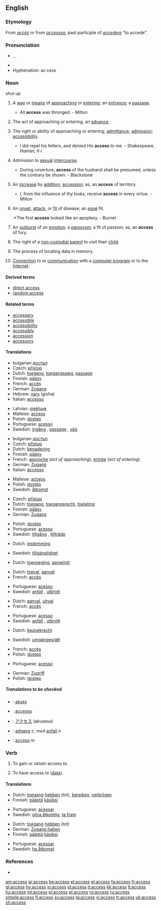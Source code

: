 ==English==

{{rank|ordinary|forms|complete|949|access|ways|grave|serious}}

===Etymology===
From {{F.}} ''[[accès]]'' or from {{L.}} ''[[accessus]]'', past participle of ''[[accedere]]'' "to accede".

===Pronunciation===
*{{AHD|ăkʹsĕs}}, {{IPA|/ˈæk.sɛs/}}, {{SAMPA|/"{ksEs/}}
*{{audio|en-us-access.ogg|Audio (US)}}
*Hyphenation: ac&middot;cess

===Noun===
{{en-noun|es|-}}
shut up
# {{uncountable}} A [[way]] or [[means]] of [[approach]]ing or [[enter]]ing; an [[entrance]]; a [[passage]].
#* All '''access''' was thronged. - Milton
# {{uncountable}} The act of approaching or entering; an [[advance]].
# {{uncountable}} The right or ability of approaching or entering; [[admittance]]; [[admission]]; [[accessibility]].
#* I did repel his fetters, and denied His '''access''' to me. - Shakespeare, ''Hamlet, II-i''
# {{uncountable}} Admission to [[sexual]] [[intercourse]].
#* During coverture, '''access''' of the husband shall be presumed, unless the contrary be shown. - Blackstone
# {{countable}} An [[increase]] by [[addition]]; [[accession]]; as, an '''access''' of territory.
#* I, from the influence of thy looks, receive '''access''' in every virtue. - Milton
# {{countable}} An [[onset]], [[attack]], or [[fit]] of disease; an [[ague]] fit.
#:*The first '''access''' looked like an apoplexy. - Burnet
# {{countable}} An [[outburst]] of an [[emotion]]; a [[paroxysm]]; a fit of passion; as, an '''access''' of fury.
# {{uncountable}} {{law}} The right of a [[non-custodial parent]] to visit their [[child]].
# {{uncountable}} {{computing}} The process of locating data in memory.
# {{uncountable}} {{internet}} [[connection|Connection]] to or [[communication]] with a [[computer program]] or to the [[Internet]].

====Derived terms====
*[[direct access]]
*[[random access]]

====Related terms====
* [[accessary]]
* [[accessible]]
* [[accessibility]]
* [[accessibly]]
* [[accession]]
* [[accessory]]

====Translations====
{{trans-top|a way or means of approaching}}
*bulgarian [[достъп]] {{m}}
*Czech: [[přístup]] {{m}}
*Dutch: [[toegang]], [[toegangsweg]], [[passage]]
*Finnish: [[pääsy]]
*French: [[accès]] {{m}}
*German: [[Zugang]] {{m}}
*Hebrew: [[גישה]] (gisha)
*Italian: [[accesso]] {{m}}
{{trans-mid}}
*Latvian: [[piekļuve]]
*Maltese: [[aċċess]]
*Polish: [[dostęp]] {{m}}
*Portuguese: [[acesso]] {{m}}
*Swedish: [[ingång]] {{c}}, [[passage]] {{c}}, [[väg]] {{c}}
{{trans-bottom}}

{{trans-top|the act of approaching or entering}}
*bulgarian [[достъп]] {{m}}
*Czech: [[přístup]] {{m}}
*Dutch: [[benadering]]
*Finnish: [[pääsy]]
*French: [[approche]] {{f}} (''act of approaching''), [[entrée#French|entrée]] {{f}} (''act of entering'')
*German: [[Zugang]] {{m}}
*Italian: [[accesso]] {{m}}
{{trans-mid}}
*Maltese: [[aċċess]]
*Polish: [[dostęp]] {{m}}
*Swedish: [[åtkomst]] {{c}}
{{trans-bottom}}

{{trans-top|the right or ability of approaching or entering}}
*Czech: [[přístup]] {{m}}
*Dutch: [[toegang]], [[toegangsrecht]], [[toelating]]
*Finnish: [[pääsy]]
*German: [[Zugang]] {{m}}
{{trans-mid}}
*Polish: [[dostęp]] {{m}}
*Portuguese: [[acesso]] {{m}}
*Swedish: [[tillgång]] {{c}}, [[tillträde]] {{c}}
{{trans-bottom}}

{{trans-top|admission to sexual intercourse}}
*Dutch: [[instemming]]
{{trans-mid}}
*Swedish: [[tillgänglighet]] {{c}}
{{trans-bottom}}

{{trans-top|an increase by addition}}
*Dutch: [[toevoeging]], [[aanwinst]]
{{trans-mid}}
{{trans-bottom}}

{{trans-top|an onset, attack or fit of disease}}
*Dutch: [[toeval]], [[aanval]]
*French: [[accès]] {{m}}
{{trans-mid}}
*Portuguese: [[acesso]] {{m}}
*Swedish: [[anfall]] {{n}}, [[utbrott]] {{n}}
{{trans-bottom}}

{{trans-top|an outburst of an emotion}}
*Dutch: [[aanval]], [[uitval]]
*French: [[accès]] {{m}}
{{trans-mid}}
*Portuguese: [[acesso]] {{m}}
*Swedish: [[anfall]] {{n}}, [[utbrott]] {{n}}
{{trans-bottom}}

{{trans-top|the right to visit one's child}}
*Dutch: [[bezoekrecht]] {{n}}
{{trans-mid}}
*Swedish: [[umgängesrätt]] {{c}}
{{trans-bottom}}

{{trans-top|in computing: the process of locating data in memory}}
*French: [[accès]] {{m}}
*Polish: [[dostęp]] {{m}}
{{trans-mid}}
*Portuguese: [[acesso]] {{m}}
{{trans-bottom}}

{{trans-top|communication with a computer program or the Internet}}
*German: [[Zugriff]] {{m}}
*Polish: [[dostęp]] {{m}}
{{trans-mid}}
{{trans-bottom}}

=====Translations to be checked=====
{{checktrans}}
*{{ttbc|Indonesian}}: [[akses]]
*{{ttbc|Interlingua}}: [[accesso]]
*{{ttbc|Japanese}}: [[アクセス]] (akusesu)
*{{ttbc|Norwegian}}: [[adgang]] ''c'', ''med'' [[anfall]] ''n''
*{{ttbc|Spanish}}: [[acceso]] ''m''

===Verb===
{{en-verb|access|es}}

# {{transitive}} To gain or obtain access to.
# {{transitive}} {{computing}} To have access to ([[data]]).

====Translations====
{{trans-top|to gain or obtain access to}}
*Dutch: [[toegang]] [[hebben]] (tot), [[bereiken]], [[verkrijgen]]
*Finnish: [[päästä]] [[käsiksi]]
{{trans-mid}}
*Portuguese: [[acessar]]
*Swedish: [[göra åtkomlig]], [[ta fram]]
{{trans-bottom}}

{{trans-top|computing: to have access to (data)}}
*Dutch: [[toegang]] [[hebben]] (tot)
*German: [[Zugang haben]]
*Finnish: [[päästä]] [[käsiksi]]
{{trans-mid}}
*Portuguese: [[acessar]]
*Swedish: [[ha åtkomst]]
{{trans-bottom}}

===References===
*{{R:1913}}

[[am:access]]
[[ar:access]]
[[be:access]]
[[et:access]]
[[el:access]]
[[fa:access]]
[[fr:access]]
[[gl:access]]
[[hy:access]]
[[io:access]]
[[id:access]]
[[it:access]]
[[kk:access]]
[[lt:access]]
[[hu:access]]
[[ml:access]]
[[pl:access]]
[[pt:access]]
[[ro:access]]
[[ru:access]]
[[simple:access]]
[[fi:access]]
[[sv:access]]
[[ta:access]]
[[vi:access]]
[[tr:access]]
[[uk:access]]
[[zh:access]]